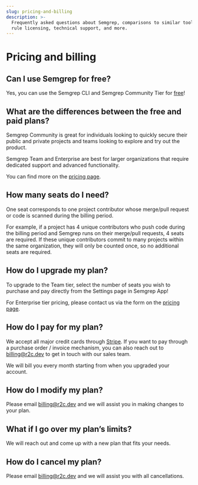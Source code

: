 ```yaml
---
slug: pricing-and-billing
description: >-
  Frequently asked questions about Semgrep, comparisons to similar tools,
  rule licensing, technical support, and more.
---
```



# Pricing and billing

## Can I use Semgrep for free?

Yes, you can use the Semgrep CLI and Semgrep Community Tier for [free](https://semgrep.dev/getting-started)!

## What are the differences between the free and paid plans?

Semgrep Community is great for individuals looking to quickly secure their public and private projects and teams looking to explore and try out the product.

Semgrep Team and Enterprise are best for larger organizations that require dedicated support and advanced functionality.

You can find more on the [pricing page](https://semgrep.dev/pricing).

## How many seats do I need?

One seat corresponds to one project contributor whose merge/pull request or code is scanned during the billing period.

For example, if a project has 4 unique contributors who push code during the billing period and Semgrep runs on their merge/pull requests, 4 seats are required. If these unique contributors commit to many projects within the same organization, they will only be counted once, so no additional seats are required.

## How do I upgrade my plan?

To upgrade to the Team tier, select the number of seats you wish to purchase and pay directly from the Settings page in Semgrep App!

For Enterprise tier pricing, please contact us via the form on the [pricing page](http://semgrep.dev/pricing).

## How do I pay for my plan?

We accept all major credit cards through [Stripe](https://stripe.com/). If you want to pay through a purchase order / invoice mechanism, you can also reach out to [billing@r2c.dev](mailto:billing@r2c.dev) to get in touch with our sales team.

We will bill you every month starting from when you upgraded your account.

## How do I modify my plan?

Please email [billing@r2c.dev](mailto:billing@r2c.dev) and we will assist you in making changes to your plan. 

## What if I go over my plan’s limits?

We will reach out and come up with a new plan that fits your needs.

## How do I cancel my plan?

Please email [billing@r2c.dev](mailto:billing@r2c.dev) and we will assist you with all cancellations.

<MoreHelp />